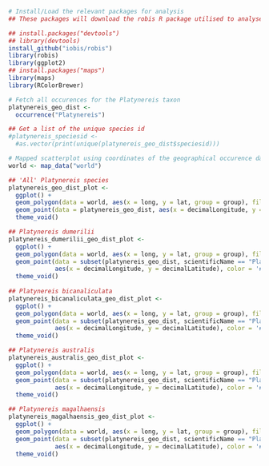 ```r
# Install/Load the relevant packages for analysis
## These packages will download the robis R package utilised to analyse OBIS data

## install.packages("devtools")
## library(devtools)
install_github("iobis/robis")
library(robis)
library(ggplot2)
## install.packages("maps")
library(maps)
library(RColorBrewer)

# Fetch all occurences for the Platynereis taxon
platynereis_geo_dist <-
  occurrence("Platynereis")

## Get a list of the unique species id
#platynereis_speciesid <-
  #as.vector(print(unique(platynereis_geo_dist$speciesid)))

# Mapped scatterplot using coordinates of the geographical occurence data
world <- map_data("world")

## 'All' Platynereis species
platynereis_geo_dist_plot <- 
  ggplot() + 
  geom_polygon(data = world, aes(x = long, y = lat, group = group), fill = "#dddddd") +
  geom_point(data = platynereis_geo_dist, aes(x = decimalLongitude, y = decimalLatitude)) + 
  theme_void()

## Platynereis dumerilii
platynereis_dumerilii_geo_dist_plot <-
  ggplot() +
  geom_polygon(data = world, aes(x = long, y = lat, group = group), fill = "#dddddd") +
  geom_point(data = subset(platynereis_geo_dist, scientificName == "Platynereis dumerilii"), 
             aes(x = decimalLongitude, y = decimalLatitude), color = '#50d83b') + 
  theme_void()
  
## Platynereis bicanaliculata
platynereis_bicanaliculata_geo_dist_plot <-
  ggplot() +
  geom_polygon(data = world, aes(x = long, y = lat, group = group), fill = "#dddddd") +
  geom_point(data = subset(platynereis_geo_dist, scientificName == "Platynereis bicanaliculata"), 
             aes(x = decimalLongitude, y = decimalLatitude), color = '#ff0066') + 
  theme_void()

## Platynereis australis
platynereis_australis_geo_dist_plot <-
  ggplot() +
  geom_polygon(data = world, aes(x = long, y = lat, group = group), fill = "#dddddd") +
  geom_point(data = subset(platynereis_geo_dist, scientificName == "Platynereis australis"), 
             aes(x = decimalLongitude, y = decimalLatitude), color = '#0099cc') + 
  theme_void()

## Platynereis magalhaensis
platynereis_magalhaensis_geo_dist_plot <-
  ggplot() +
  geom_polygon(data = world, aes(x = long, y = lat, group = group), fill = "#dddddd") +
  geom_point(data = subset(platynereis_geo_dist, scientificName == "Platynereis magalhaensis"), 
             aes(x = decimalLongitude, y = decimalLatitude), color = '#f0b90f') + 
  theme_void()

```
